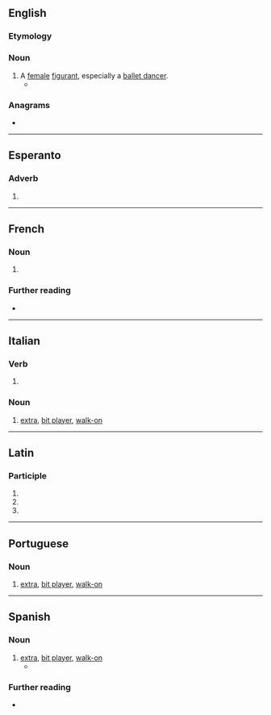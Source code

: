==English==

===Etymology===
{{etyl|fr|en}}

===Noun===
{{en-noun}}

# A [[female]] [[figurant]], especially a [[ballet dancer]].
#* {{quote-book|en|year=1831|author={{w|Letitia Elizabeth Landon}}|title=Romance and Reality|volume=2|page=215|text=Gradually the hedges and fields give way before long rows of houses; and a few single domiciles, with plats of turf cut into patterns, and bunches of daisies dusty and dry as if just dropped from the wreath of a '''figurante''', are what the orientals call so pleasant and rural, so convenient for stages and Sunday.}}

{{Webster 1913}}

===Anagrams===
* {{anagrams|en|a=aefginrtu|featuring}}

----

==Esperanto==

===Adverb===
{{eo-part}}

# {{eo-form of|figur|ante}}

----

==French==

===Noun===
{{fr-noun|f}}

# {{l|en|figurante}}

===Further reading===
* {{R:TLFi}}

----

==Italian==

===Verb===
{{head|it|present participle}}

# {{present participle of|it|figurare|nocat=1}}

===Noun===
{{it-noun|m}}

# [[extra]], [[bit player]], [[walk-on]] {{gloss|in a film, play, TV show etc.}}

----

==Latin==

===Participle===
{{la-part-form|figūrante}}

# {{inflection of|la|figūrāns||abl|m|s}}
# {{inflection of|la|figūrāns||abl|f|s}}
# {{inflection of|la|figūrāns||abl|n|s}}

----

==Portuguese==

===Noun===
{{pt-noun|mf}}

# [[extra]], [[bit player]], [[walk-on]] {{gloss|in a film, play, TV show etc.}}

----

==Spanish==

===Noun===
{{es-noun|mf|f=figuranta}}

# [[extra]], [[bit player]], [[walk-on]] {{gloss|in a film, play, TV show etc.}}
#*{{quote-book|es|year=1925|author={{w|Vicente Blasco Ibáñez}}|title=[[s:es:El Papa del mar|El Papa del mar]]|passage=se le aparecían imaginativamente como personajes de ópera bajando de un carro de oro falso entre muchedumbres de coristas y '''figurantes'''.}}

===Further reading===
* {{R:DRAE}}